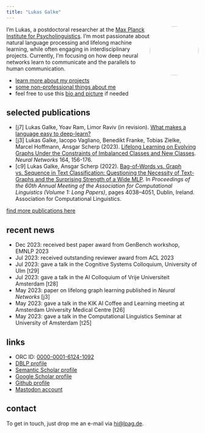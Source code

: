 ```yaml
---
title: "Lukas Galke"
---
```



<img style="float:right;border-radius:50%;" width="128" height="128" resize=true src="./images/2023-10-Lukas-Galke-square.jpeg">



I'm Lukas, a postdoctoral researcher at the [Max Planck Institute for
Psycholinguistics](https://mpi.nl). I'm most passionate about natural language
processing and lifelong machine learning, while often engaging in
interdisciplinary projects. Currently, I'm focusing on how deep neural networks
learn to communicate and the parallels to human communication. 

- [learn more about my projects](/projects.html)
- [some non-professional things about me](/about.html)
- feel free to use this [bio and picture](/bio.html) if needed

## selected publications

- [j7] Lukas Galke, Yoav Ram, Limor Raviv (in revision). [What makes a language easy to deep-learn?](https://arxiv.org/abs/2302.12239)
- [j3] Lukas Galke, Iacopo Vagliano, Benedikt Franke, Tobias Zielke, Marcel Hoffmann, Ansgar Scherp (2023). [Lifelong Learning on Evolving Graphs Under the Constraints of Imbalanced Classes and New Classes](https://pure.mpg.de/rest/items/item_3368482_4/component/file_3510107/content). *Neural Networks* 164, 156-176.
- [c9] Lukas Galke, Ansgar Scherp (2022). [Bag-of-Words vs. Graph vs. Sequence in Text Classification: Questioning the Necessity of Text-Graphs and the Surprising Strength of a Wide MLP](https://doi.org/10.18653/v1/2022.acl-long.279). In *Proceedings of the 60th Annual Meeting of the Association for Computational Linguistics (Volume 1: Long Papers)*, pages 4038–4051, Dublin, Ireland. Association for Computational Linguistics.

[find more publications here](/publications.html)

## recent news

- Dec 2023: received best paper award from GenBench workshop, EMNLP 2023
- Jul 2023: received outstanding reviewer award from ACL 2023
- Jul 2023: gave a talk in the Cognitive Systems Colloquium, University of Ulm [t29]
- Jul 2023: gave a talk in the AI Colloquium of Vrije Universiteit Amsterdam [t28]
- May 2023: paper on lifelong graph learning published in *Neural Networks* [j3]
- May 2023: gave a talk in the KIK AI Coffee and Learning meeting at Amsterdam University Medical Centre [t26]
- May 2023: gave a talk in the Computational Linguistics Seminar at University of Amsterdam [t25]


## links

- ORC ID: [0000-0001-6124-1092](https://orcid.org/0000-0001-6124-1092)
- [DBLP profile](https://dblp.org/pid/200/7830.html)
- [Semantic Scholar profile](https://www.semanticscholar.org/author/Lukas-Galke/11220282)
- [Google Scholar profile](https://scholar.google.com/citations?user=AHGGdYQAAAAJ&hl=en)
- [Github profile](https://github.com/lgalke)
- <a rel="me" href="https://sigmoid.social/@lpag">Mastodon account</a>

## contact

To get in touch, just drop me an e-mail via
[hi@lpag.de](mailto:hi@lpag.de?subject=Hey Lukas).

